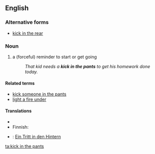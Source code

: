 ==English==

===Alternative forms===
* [[kick in the rear]]

===Noun===
{{en-noun|sg=[[kick]] [[in]] [[the]] [[pants]]|pl=kicks in the pants}}

# {{idiom}} a (forceful) reminder to start or get going
#: ''That kid needs a '''kick in the pants''' to get his homework done today.''

====Related terms====
* [[kick someone in the pants]]
* [[light a fire under]]

====Translations====
{{trans-top|reminder to start}}
* {{trreq|zho}}
* Finnish: {{t|fi|potku takapuoleen}}
{{trans-mid}}
* {{ttbc|de}}: [[Ein Tritt in den Hintern]] <!--is this idiomatic?-->
{{trans-bottom}}

[[ta:kick in the pants]]